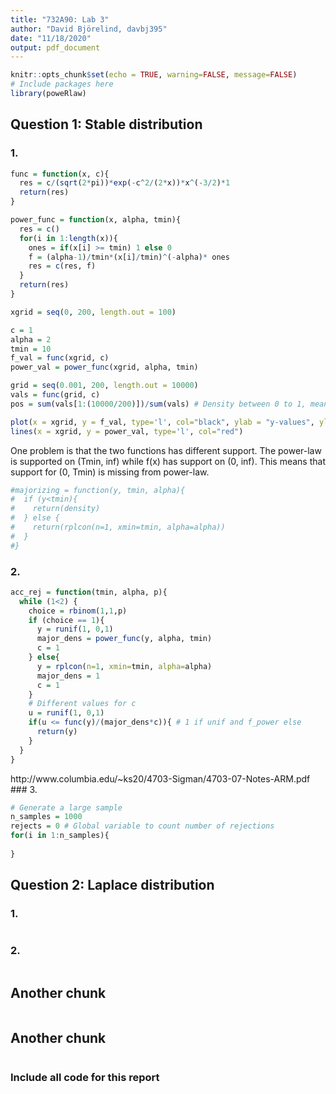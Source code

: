 ```yaml
---
title: "732A90: Lab 3"
author: "David Björelind, davbj395"
date: "11/18/2020"
output: pdf_document
---
```


```r
knitr::opts_chunk$set(echo = TRUE, warning=FALSE, message=FALSE)
# Include packages here
library(poweRlaw)

```

## Question 1: Stable distribution

### 1.
```r

func = function(x, c){
  res = c/(sqrt(2*pi))*exp(-c^2/(2*x))*x^(-3/2)*1
  return(res)
}

power_func = function(x, alpha, tmin){
  res = c()
  for(i in 1:length(x)){
    ones = if(x[i] >= tmin) 1 else 0
    f = (alpha-1)/tmin*(x[i]/tmin)^(-alpha)* ones
    res = c(res, f)
  }
  return(res)
}

xgrid = seq(0, 200, length.out = 100)

c = 1
alpha = 2
tmin = 10
f_val = func(xgrid, c)
power_val = power_func(xgrid, alpha, tmin)

grid = seq(0.001, 200, length.out = 10000)
vals = func(grid, c)
pos = sum(vals[1:(10000/200)])/sum(vals) # Density between 0 to 1, meaning probability for value to occur there

plot(x = xgrid, y = f_val, type='l', col="black", ylab = "y-values", ylim=c(0, 0.05), main="f and fp")
lines(x = xgrid, y = power_val, type='l', col="red")

```
One problem is that the two functions has different support. The power-law is supported on (Tmin, inf) while f(x) has support on (0, inf). This means that support for (0, Tmin) is missing from power-law.

```r
#majorizing = function(y, tmin, alpha){
#  if (y<tmin){
#    return(density)
#  } else {
#    return(rplcon(n=1, xmin=tmin, alpha=alpha))
#  }
#}

```

### 2.
```r

acc_rej = function(tmin, alpha, p){
  while (1<2) {
    choice = rbinom(1,1,p)
    if (choice == 1){
      y = runif(1, 0,1)
      major_dens = power_func(y, alpha, tmin)
      c = 1
    } else{
      y = rplcon(n=1, xmin=tmin, alpha=alpha)
      major_dens = 1
      c = 1
    }
    # Different values for c
    u = runif(1, 0,1)
    if(u <= func(y)/(major_dens*c)){ # 1 if unif and f_power else
      return(y)
    }
  }
}

```
http://www.columbia.edu/~ks20/4703-Sigman/4703-07-Notes-ARM.pdf
### 3.
```r
# Generate a large sample
n_samples = 1000
rejects = 0 # Global variable to count number of rejections
for(i in 1:n_samples){
  
}

```

## Question 2: Laplace distribution

### 1.
```r

```

### 2. 
```r

```



## Another chunk
```r

```

## Another chunk
```r

```
### Include all code for this report
```r
```
